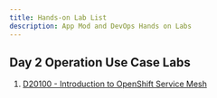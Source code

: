```yaml
---
title: Hands-on Lab List
description: App Mod and DevOps Hands on Labs
---
```




## Day 2 Operation Use Case Labs

1. [D20100 - Introduction to OpenShift Service Mesh](/labs/day2operation-labs/d20100-istio/)
